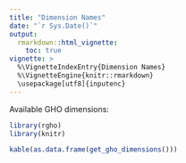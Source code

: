 ```yaml
---
title: "Dimension Names"
date: "`r Sys.Date()`"
output:
  rmarkdown::html_vignette:
    toc: true
vignette: >
  %\VignetteIndexEntry{Dimension Names}
  %\VignetteEngine{knitr::rmarkdown}
  \usepackage[utf8]{inputenc}
---
```


Available GHO dimensions:

```r
library(rgho)
library(knitr)
```

```r
kable(as.data.frame(get_gho_dimensions()))
```

